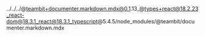 ../../../@teambit+documenter.markdown.mdx@0.1.13_@types+react@18.2.23_react-dom@18.3.1_react@18.3.1_typescript@5.4.5/node_modules/@teambit/documenter.markdown.mdx